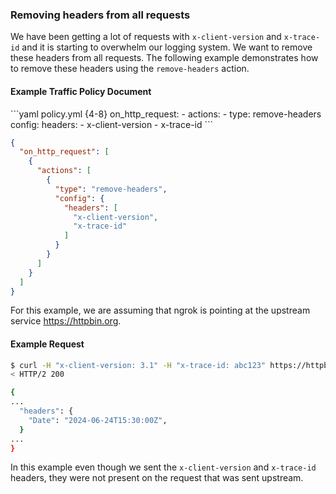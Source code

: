 ### Removing headers from all requests

We have been getting a lot of requests with `x-client-version` and `x-trace-id`
and it is starting to overwhelm our logging system. We want to remove these headers
from all requests. The following example demonstrates how to remove these headers
using the `remove-headers` action.

#### Example Traffic Policy Document

<CodeGroup>
```yaml policy.yml {4-8}
on_http_request:
  - actions:
      - type: remove-headers
        config:
          headers:
            - x-client-version
            - x-trace-id
```

```json policy.json {5-13}
{
  "on_http_request": [
    {
      "actions": [
        {
          "type": "remove-headers",
          "config": {
            "headers": [
              "x-client-version",
              "x-trace-id"
            ]
          }
        }
      ]
    }
  ]
}
```
</CodeGroup>

For this example, we are assuming that ngrok is pointing at the upstream service
https://httpbin.org.

#### Example Request

```bash
$ curl -H "x-client-version: 3.1" -H "x-trace-id: abc123" https://httpbin.ngrok.app/get
< HTTP/2 200

{
...
  "headers": {
    "Date": "2024-06-24T15:30:00Z",
  }
...
}
```

In this example even though we sent the `x-client-version` and `x-trace-id` headers,
they were not present on the request that was sent upstream.
